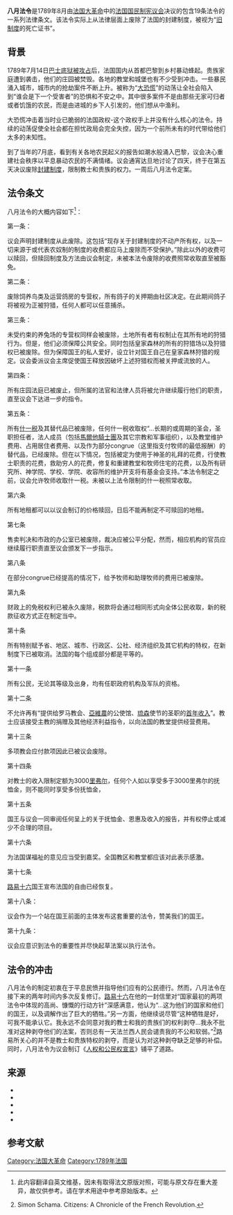 '''八月法令'''是1789年8月由[[法国大革命|法国大革命]]中的[[法国|法国]][[国民制宪议会|国民制宪议会]]决议的包含19条法令的一系列法律条文。该法令实际上从法律层面上废除了法国的封建制度，被视为“[[旧制度|旧制度]]的死亡证书”。

==背景==
1789年7月14日[[攻占巴士底狱|巴士底狱被攻占]]后，法国国内从首都巴黎到乡村暴动蜂起。贵族家庭遭到袭击，他们的庄园被焚毁。各地的教堂和城堡也有不少受到冲击。一些暴民涌入城市，城市内的抢劫案件不断上升。被称为“[[大恐慌_(法國)|大恐慌]]”的动荡让全社会陷入到“谁会是下一个受害者”的恐惧和不安之中。其中很多案件不是由那些无家可归者或者饥饿的农民，而是由进城的乡下人引发的，他们想从中渔利。

大恐慌冲击着当时业已脆弱的法国政权-这个政权手上并没有什么核心的法令。持续的动荡促使全社会都在担忧政局会完全失控，因为一个前所未有的时代带给他们太多的未知性。

到了当年的7月底，看到有关各地农民起义的报告如潮水般涌入巴黎，议会决心重建社会秩序以平息暴动农民的不满情绪。议会通宵达旦地讨论了四天，终于在第五天决议废除[[封建制度_(歐洲)|封建制度]]，限制教士和贵族的权力。一周后八月法令定案。

==法令条文==
八月法令的大概内容如下<ref name=JHRobinson>{{Cite book |title=Readings in European History |last=Robinson |first=James Harvey |year=1906 |publisher=Ginn |location=Boston |pages=435ff. |isbn= |oclc=870461 |url=http://books.google.com/books?id=Yl4AAAAAYAAJ&dq=J.H.%20Robinson%20(1906).%20Readings%20in%20European%20History&pg=PA435#v=onepage&q=August%20Decrees&f=false |accessdate=2011-01-16 |quote= }}此内容翻译自英文维基，因未有取得法文原版对照，可能与原文存在重大差异，故仅供参考。请在学术用途中参考原始版本。</ref>：
;第一条：
议会声明封建制度从此废除。这包括“现存关于封建制度的不动产所有权，以及一切来源于或代表农奴制的制度的收费都应马上废除而不受保护。”除此以外的收费可以赎回，但赎回制度及方法由议会制定，未被本法令废除的收费照常收取直至被豁免。
;第二条：
废除饲养鸟类及运营鸽房的专营权，所有鸽子的关押期由社区决定。在此期间鸽子将被视为正被狩猎，任何人都可以任意捕杀。
;第三条：
未受约束的养兔场的专营权同样会被废除，土地所有者有权制止在其所有地的狩猎行为。但是，他们必须保障公共安全。同时包括皇家森林的所有的狩猎场以及狩猎权已被废除。但为保障国王的私人爱好，设立针对国王自己在皇家森林狩猎的规定。议会委派议会主席促使国王释放因破坏上述狩猎权而被关押或流放的人。
;第四条：
所有庄园法庭已被废止，但所属的法官和法律人员将被允许继续履行他们的职责，直至议会下达进一步的指令。
;第五条：
所有[[十一奉獻|什一税]]及其替代品已被废除，任何什一税收取权“...长期的或周期的圣会，圣职担任者，法人成员（包括[[馬爾他騎士團|馬爾他騎士團]]及其它宗教和军事组织），以及教堂维护费用、占用居住者费用、以及作为部分congrue（这里指支付牧师的最低报酬）的替代品，已经废除。但在以下情况，包括被定为使用于神圣的礼拜的花费，行使教士职责的花费，救助穷人的花费，修复和重建教堂和牧师住宅的花费，以及所有研究所、神学院、学校、学院、收容所的维护开支将有基金会支持。”本法令制定之前，议会允许牧师收取什一税。未被以上法令限制的什一税照常收取。
;第六条
所有地租都可以以议会制订的价格赎回，日后不能再制定不可赎回的地租。
;第七条
售卖判决和市政的办公室已被废除，裁决应被公平分配，然而，相应机构的官员应继续履行职责直至议会颁发下一步指示。
;第八条
在部分congrue已经提高的情况下，给予牧师和助理牧师的费用已被废除。
;第九条
财政上的免税权利已被永久废除，税款将会通过相同形式向全体公民收取，新的税款征收方式正在制定当中。
;第十条
所有特别赋予省、地区、城市、行政区、公社、经济组织及其它机构的特权，在新制度下已被取消。法国的每个组成部分都是平等的。
;第十一条
所有公民，无论其等级及出身，均有任职政府机构及军队的资格。
;第十二条
不允许再有“提供给罗马教会、[[亞維農|亞維農]]的公使馆、[[琉森|琉森]]使节的圣职的[[圣职首年收入|首年收入]]”。教士应该接受主教的捐赠及其他经济利益指令，以向法国的教堂提供经营费用。
;第十三条
多项教会应付款项因此已被议会废除。
;第十四条
对教士的收入限制定额为3000[[里弗尔|里弗尔]]，任何个人如以享受多于3000里弗尔的抚恤金，则不能同时享受多份抚恤金，
;第十五条
国王与议会一同审阅任何呈上的关于抚恤金、恩惠及收入的报告，并有权停止或减少不合理的项目。
;第十六条
为法国谋福祉的意见应当受到嘉奖。全国教区和教堂都应该对此表示感激。
;第十七条
[[路易十六|路易十六]]国王宣布法国的自由已经恢复。
;第十八条：
议会作为一个站在国王前面的主体发布这套重要的法令，赞美我们的国王。
;第十九条：
议会应意识到法令的重要性并尽快起草法案以执行法令。

==法令的冲击==
八月法令的制定初衷在于平息民愤并指导他们应有的公民德行。然而，八月法令在接下来的两年时间内多次反复修订。[[路易十六|路易十六]]在他的一封信里对“国家最初的两项法令中体现的高尚、慷慨的行动方针”深感满意，他认为“...这为他们的国家和他们的国王，以及调解作出了巨大的牺牲。”另一方面，他继续说尽管“这种牺牲是好，可我不能承认它。我永远不会同意对我的教士和我的贵族们的权利剥夺...我永不批准对这种剥夺他们的法案，否则总有一天法兰西人民会谴责我的不公和软弱。”<ref>Simon Schama. Citizens: A Chronicle of the French Revolution.</ref>路易所关心的并不是教士和贵族特权的剥夺，而是认为对这种剥夺缺乏足够的补偿。同时，八月法令为议会制订《[[人权和公民权宣言|人权和公民权宣言]]》铺平了道路。

==来源==
* {{cite book|author=J.H. Robinson|title=Readings in European History|url=https://archive.org/details/in.ernet.dli.2015.45389|location=Boston|publisher=Ginn|year=1906}}
* {{cite book|author=Georges Lefebvre|title=French Revolution|publisher=Columbia|year=1962–64}}
* {{cite book|author=Simon Schama|title=Citizens: A Chronicle of the French Revolution|location=New York|publisher=Knopf|year=1989}}
* {{cite book|author=Eric Hobsbawm|title=The Age of Revolution : Europe 1789-1848|url=https://archive.org/details/ageofrevolution100hobs|year=1962}}
* {{cite book|author=H.M. Scott|title=The Birth of a Great Power System 1740-1815|location=London|year=2005}}

==参考文献==
<div class="references-small">
<references></references>
</div>

{{法國大革命}}
[[Category:法国大革命|Category:法国大革命]]
[[Category:1789年法国|Category:1789年法国]]